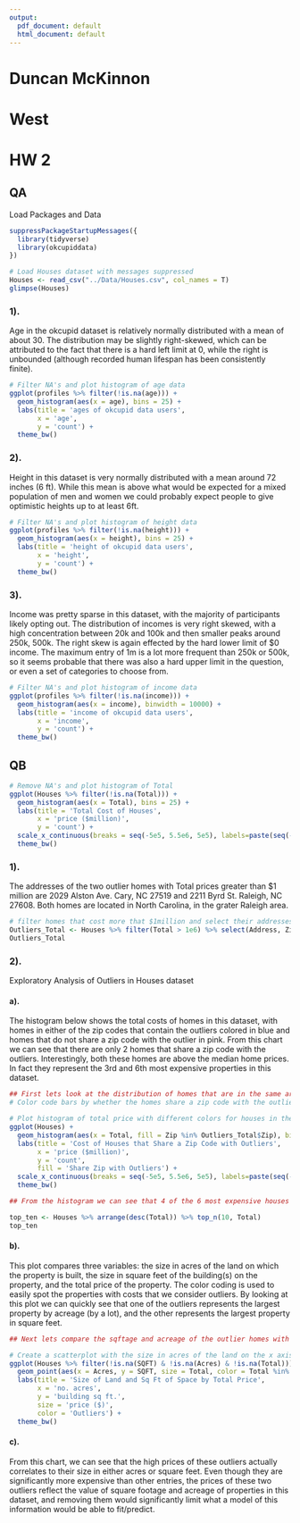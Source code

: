 ```yaml
---
output:
  pdf_document: default
  html_document: default
---
```

# Duncan McKinnon
# West
# HW 2

## QA

Load Packages and Data

```r
suppressPackageStartupMessages({ 
  library(tidyverse)
  library(okcupiddata) 
})

# Load Houses dataset with messages suppressed
Houses <- read_csv("../Data/Houses.csv", col_names = T)
glimpse(Houses)
```

### 1).	

Age in the okcupid dataset is relatively normally distributed with a mean of about 30. The distribution may be slightly right-skewed, which can be attributed to the fact that there is a hard left limit at 0, while the right is unbounded (although recorded human lifespan has been consistently finite).

```r
# Filter NA's and plot histogram of age data
ggplot(profiles %>% filter(!is.na(age))) +
  geom_histogram(aes(x = age), bins = 25) + 
  labs(title = 'ages of okcupid data users', 
       x = 'age', 
       y = 'count') +
  theme_bw()
```

### 2).	

Height in this dataset is very normally distributed with a mean around 72 inches (6 ft).  While this mean is above what would be expected for a mixed population of men and women we could probably expect people to give optimistic heights up to at least 6ft.

```r
# Filter NA's and plot histogram of height data
ggplot(profiles %>% filter(!is.na(height))) +
  geom_histogram(aes(x = height), bins = 25) + 
  labs(title = 'height of okcupid data users', 
       x = 'height', 
       y = 'count') +
  theme_bw()
```

### 3).	

Income was pretty sparse in this dataset, with the majority of participants likely opting out.  The distribution of incomes is very right skewed, with a high concentration between 20k and 100k and then smaller peaks around 250k, 500k.  The right skew is again effected by the hard lower limit of $0 income.  The maximum entry of 1m is a lot more frequent than 250k or 500k, so it seems probable that there was also a hard upper limit in the question, or even a set of categories to choose from.

```r
# Filter NA's and plot histogram of income data
ggplot(profiles %>% filter(!is.na(income))) +
  geom_histogram(aes(x = income), binwidth = 10000) + 
  labs(title = 'income of okcupid data users', 
       x = 'income', 
       y = 'count') +
  theme_bw()
```

## QB

```r

# Remove NA's and plot histogram of Total
ggplot(Houses %>% filter(!is.na(Total))) +
  geom_histogram(aes(x = Total), bins = 25) + 
  labs(title = 'Total Cost of Houses', 
       x = 'price ($million)', 
       y = 'count') +
  scale_x_continuous(breaks = seq(-5e5, 5.5e6, 5e5), labels=paste(seq(-0.5,5.5,0.5))) +
  theme_bw()
```

### 1). 

The addresses of the two outlier homes with Total prices greater than $1 million are 2029 Alston Ave. Cary, NC 27519 and 2211 Byrd St. Raleigh, NC 27608. Both homes are located in North Carolina, in the grater Raleigh area.

```r
# filter homes that cost more that $1million and select their addresses
Outliers_Total <- Houses %>% filter(Total > 1e6) %>% select(Address, Zip, Total)
Outliers_Total
```

### 2). 

Exploratory Analysis of Outliers in Houses dataset

#### a). 

The histogram below shows the total costs of homes in this dataset, with homes in either of the zip codes that contain the outliers colored in blue and homes that do not share a zip code with the outlier in pink.  From this chart we can see that there are only 2 homes that share a zip code with the outliers.  Interestingly, both these homes are above the median home prices.  In fact they represent the 3rd and 6th most expensive properties in this dataset.

```r

## First lets look at the distribution of homes that are in the same area code as the outliers
# Color code bars by whether the homes share a zip code with the outliers

# Plot histogram of total price with different colors for houses in the Zips that contain outliers
ggplot(Houses) +
  geom_histogram(aes(x = Total, fill = Zip %in% Outliers_Total$Zip), bins = 25) + 
  labs(title = 'Cost of Houses that Share a Zip Code with Outliers', 
       x = 'price ($million)', 
       y = 'count',
       fill = 'Share Zip with Outliers') + 
  scale_x_continuous(breaks = seq(-5e5, 5.5e6, 5e5), labels=paste(seq(-0.5,5.5,0.5))) +
  theme_bw()
```



```r
## From the histogram we can see that 4 of the 6 most expensive houses are all from the same 2 zipcodes. We'll verify by focusing in on the 10 most expensive homes and their attributes.

top_ten <- Houses %>% arrange(desc(Total)) %>% top_n(10, Total) 
top_ten
```

#### b). 

This plot compares three variables: the size in acres of the land on which the property is built, the size in square feet of the building(s) on the property, and the total price of the property.  The color coding is used to easily spot the properties with costs that we consider outliers.  By looking at this plot we can quickly see that one of the outliers represents the largest property by acreage (by a lot), and the other represents the largest property in square feet. 

```r
## Next lets compare the sqftage and acreage of the outlier homes with others in the dataset

# Create a scatterplot with the size in acres of the land on the x axis, the size in sq ft of the building on the y axis, the total price mapped to the size of the glyphs, and the color used to differentiate the two outliers with the highest total values
ggplot(Houses %>% filter(!is.na(SQFT) & !is.na(Acres) & !is.na(Total)))+
  geom_point(aes(x = Acres, y = SQFT, size = Total, color = Total %in% Outliers_Total$Total)) + 
  labs(title = 'Size of Land and Sq Ft of Space by Total Price', 
       x = 'no. acres', 
       y = 'building sq ft.',
       size = 'price ($)',
       color = 'Outliers') +
  theme_bw()
```

#### c). 

From this chart, we can see that the high prices of these outliers actually correlates to their size in either acres or square feet.  Even though they are significantly more expensive than other entries, the prices of these two outliers reflect the value of square footage and acreage of properties in this dataset, and removing them would significantly limit what a model of this information would be able to fit/predict.

